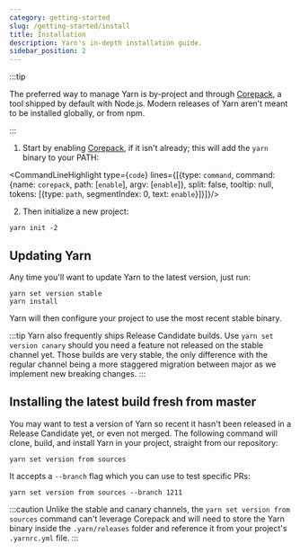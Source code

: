 ```yaml
---
category: getting-started
slug: /getting-started/install
title: Installation
description: Yarn's in-depth installation guide.
sidebar_position: 2
---
```


:::tip

The preferred way to manage Yarn is by-project and through [Corepack](/corepack), a tool shipped by default with Node.js. Modern releases of Yarn aren't meant to be installed globally, or from npm.

:::

1. Start by enabling [Corepack](/corepack), if it isn't already; this will add the `yarn` binary to your PATH:

<CommandLineHighlight type={`code`} lines={[{type: `command`, command: {name: `corepack`, path: [`enable`], argv: [`enable`]}, split: false, tooltip: null, tokens: [{type: `path`, segmentIndex: 0, text: `enable`}]}]}/>

2. Then initialize a new project:

```
yarn init -2
```

## Updating Yarn

Any time you'll want to update Yarn to the latest version, just run:

```
yarn set version stable
yarn install
```

Yarn will then configure your project to use the most recent stable binary.

:::tip
Yarn also frequently ships Release Candidate builds. Use `yarn set version canary` should you need a feature not released on the stable channel yet. Those builds are very stable, the only difference with the regular channel being a more staggered migration between major as we implement new breaking changes.
:::

## Installing the latest build fresh from master

You may want to test a version of Yarn so recent it hasn't been released in a Release Candidate yet, or even not merged. The following command will clone, build, and install Yarn in your project, straight from our repository:

```
yarn set version from sources
```

It accepts a `--branch` flag which you can use to test specific PRs:

```
yarn set version from sources --branch 1211
```

:::caution
Unlike the stable and canary channels, the `yarn set version from sources` command can't leverage Corepack and will need to store the Yarn binary inside the `.yarn/releases` folder and reference it from your project's `.yarnrc.yml` file.
:::
